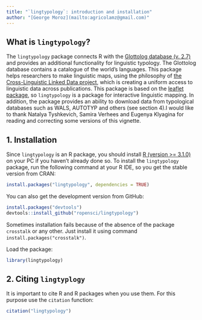 ```yaml
---
title: "`lingtypology`: introduction and installation"
author: "[George Moroz](mailto:agricolamz@gmail.com)"
---
```


## What is `lingtypology`?
The `lingtypology` package connects R with the [Glottolog database (v. 2.7)](http://glottolog.org/) and provides an additional functionality for linguistic typology. The Glottolog database contains a catalogue of the world's languages. This package helps researchers to make linguistic maps, using the philosophy of [the Cross-Linguistic Linked Data project](http://clld.org/), which is creating a uniform access to linguistic data across publications. This package is based on the [leaflet package](https://rstudio.github.io/leaflet/), so `lingtypology` is a package for interactive linguistic mapping. In addition, the package provides an ability to download data from typological databases such as WALS, AUTOTYP and others (see section 4).I would like to thank Natalya Tyshkevich, Samira Verhees and Eugenya  Klyagina for reading and correcting some versions of this vignette.

## 1. Installation
Since `lingtypology` is an R package, you should install [R (version >= 3.1.0)](https://www.r-project.org/) on your PC if you haven't already done so. To install the `lingtypology` package, run the following command at your R IDE, so you get the stable version from CRAN:
```r
install.packages("lingtypology", dependencies = TRUE)
```

You can also get the development version from GitHub:
```r
install.packages("devtools")
devtools::install_github("ropensci/lingtypology")
```

Sometimes installation fails because of the absence of the package `crosstalk` or any other. Just install it using command `install.packages("crosstalk")`.

Load the package:
```r
library(lingtypology)
```
## 2. Citing `lingtyplogy`
It is important to cite R and R packages when you use them. For this purpose use the `citation` function:
```r
citation("lingtypology")
```
